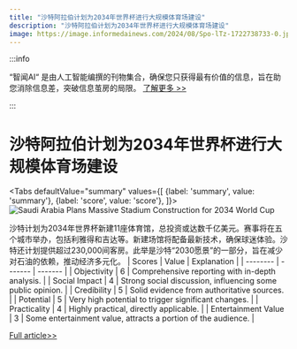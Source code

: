 ```yaml
---
title: "沙特阿拉伯计划为2034年世界杯进行大规模体育场建设"
description: "沙特阿拉伯计划为2034年世界杯进行大规模体育场建设"
image: https://image.informedainews.com/2024/08/Spo-lTz-1722738733-0.jpg
---
```



:::info

“智闻AI“ 是由人工智能编撰的刊物集合，确保您只获得最有价值的信息，旨在助您消除信息差，突破信息茧房的局限。  [了解更多 >>](/)

:::

# 沙特阿拉伯计划为2034年世界杯进行大规模体育场建设


<Tabs
	defaultValue="summary"
	values={[
	{label: 'summary', value: 'summary'},
	{label: 'score', value: 'score'},
]}>
<TabItem value="summary">
<img
  src="https://image.informedainews.com/2024/08/Spo-lTz-1722738733-0.jpg"
  alt="Saudi Arabia Plans Massive Stadium Construction for 2034 World Cup"
/>



沙特计划为2034年世界杯新建11座体育馆，总投资或达数千亿美元。赛事将在五个城市举办，包括利雅得和吉达等。新建场馆将配备最新技术，确保球迷体验。沙特还计划提供超过230,000间客房。此举是沙特“2030愿景”的一部分，旨在减少对石油的依赖，推动经济多元化。
</TabItem>
<TabItem value="score">
	| Scores     | Value   | Explanation |
	| -------- | ------- | ------- |
	| Objectivity  | 6    | Comprehensive reporting with in-depth analysis.    |
	| Social Impact | 4     | Strong social discussion, influencing some public opinion.    |
	| Credibility    | 5    | Solid evidence from authoritative sources.    |
	| Potential    | 5    | Very high potential to trigger significant changes.    |
	| Practicality    | 4    | Highly practical, directly applicable.    |
	| Entertainment Value    | 3    | Some entertainment value, attracts a portion of the audience.    |
</TabItem>
</Tabs>

[Full article>>](https://www.cnbeta.com.tw/articles/tech/1440770.htm)
